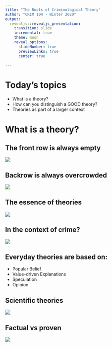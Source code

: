 ```yaml
---
title: "The Roots of Criminological Theory"
author: "CRIM 104 - Winter 2020"
output: 
  revealjs::revealjs_presentation:
    transition: slide
    incremental: true
    theme: moon
    reveal_options:
      slideNumber: true
      previewLinks: true
      center: true
      
---
```


# Today's topics
- What is a theory?
- How can you distinguish a GOOD theory?
- Theories as part of a larger context

# What is a theory?

## The front row is always empty
![](https://raw.githubusercontent.com/carlosponcecrim/Slides/master/CRIM104_wk02/empty_desks.jpg)

## Backrow is always overcrowded
![](https://raw.githubusercontent.com/carlosponcecrim/Slides/master/CRIM104_wk02/crowded_backrow.jpg)

## The essence of theories
![](https://raw.githubusercontent.com/carlosponcecrim/Slides/master/CRIM104_wk02/theories_01.jpg)

## In the context of crime?
![](https://raw.githubusercontent.com/carlosponcecrim/Slides/master/CRIM104_wk02/theories_02.jpg)


## Everyday theories are based on:

- Popular Belief
- Value-driven Explanations
- Speculation
- Opinion

## Scientific theories
![](https://raw.githubusercontent.com/carlosponcecrim/Slides/master/CRIM104_wk02/theories_03.jpg)

## Factual vs proven
![](https://raw.githubusercontent.com/carlosponcecrim/Slides/master/CRIM104_wk02/95confidence.png)


